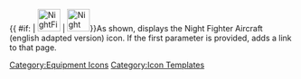 {{ #if: {{{1|}}} | [[File:NightFighterEn.png|40px|link={{{1}}}]] | [[File:NightFighterEn.png|40px|Night Fighter Aircraft]]}}<noinclude>As shown, displays the Night Fighter Aircraft (english adapted version) icon.  If the first parameter is provided, adds a link to that page.
[[Category:Equipment Icons]] [[Category:Icon Templates]]</noinclude>